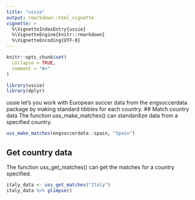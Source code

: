 ```yaml
---
title: "ussie"
output: rmarkdown::html_vignette
vignette: >
  %\VignetteIndexEntry{ussie}
  %\VignetteEngine{knitr::rmarkdown}
  %\VignetteEncoding{UTF-8}
---
```


```r
knitr::opts_chunk$set(
  collapse = TRUE,
  comment = "#>"
)
```

```r
library(ussie)
library(dplyr)
```

ussie let's you work with European soccer data from the engsoccerdata package by making standard tibbles for each country.
## Match country data
The function uss_make_matches() can standardize data from a specified country.
```r
uss_make_matches(engsoccerdata::spain, "Spain")
```

## Get country data
The function uss_get_matches() can get the matches for a country specified.
```r
italy_data <- uss_get_matches("Italy")
italy_data %>% glimpse()
```

